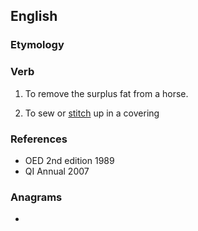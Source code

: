 ==English==

===Etymology===
{{prefix|en|en|seam}}

===Verb===
{{en-verb}}

# {{lb|en|obsolete}} To remove the surplus fat from a horse.
# {{lb|en|obsolete}} To sew or [[stitch]] up in a covering

===References===
* OED 2nd edition 1989
* QI Annual 2007

===Anagrams===
* {{anagrams|en|a=aeemns|Ameens|Emesan|Naeems|Seeman|enemas|meanes|mensae|seamen}}
